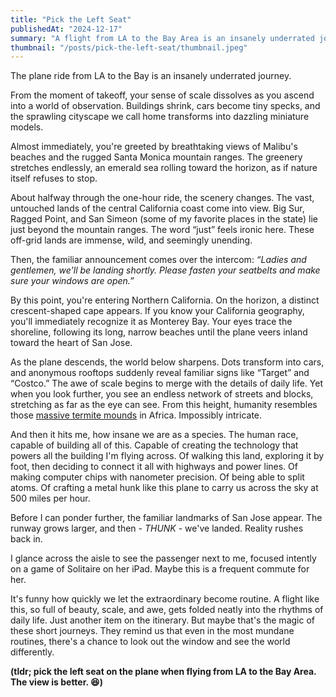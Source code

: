 ```yaml
---
title: "Pick the Left Seat"
publishedAt: "2024-12-17"
summary: "A flight from LA to the Bay Area is an insanely underrated journey. It's a chance to see the world differently."
thumbnail: "/posts/pick-the-left-seat/thumbnail.jpeg"
---
```


<HeroImage
  src="/posts/pick-the-left-seat/thumbnail.jpeg"
  alt="A picture of the window of a plane"
  caption="Shout out Spirit Airlines $30 flight from LA to SJC"
/>

The plane ride from LA to the Bay is an insanely underrated journey.

From the moment of takeoff, your sense of scale dissolves as you ascend into a world of observation. Buildings shrink, cars become tiny specks, and the sprawling cityscape we call home transforms into dazzling miniature models.

Almost immediately, you're greeted by breathtaking views of Malibu's beaches and the rugged Santa Monica mountain ranges. The greenery stretches endlessly, an emerald sea rolling toward the horizon, as if nature itself refuses to stop.

About halfway through the one-hour ride, the scenery changes. The vast, untouched lands of the central California coast come into view. Big Sur, Ragged Point, and San Simeon (some of my favorite places in the state) lie just beyond the mountain ranges. The word “just” feels ironic here. These off-grid lands are immense, wild, and seemingly unending.

Then, the familiar announcement comes over the intercom: _“Ladies and gentlemen, we'll be landing shortly. Please fasten your seatbelts and make sure your windows are open.”_

By this point, you're entering Northern California. On the horizon, a distinct crescent-shaped cape appears. If you know your California geography, you'll immediately recognize it as Monterey Bay. Your eyes trace the shoreline, following its long, narrow beaches until the plane veers inland toward the heart of San Jose.

As the plane descends, the world below sharpens. Dots transform into cars, and anonymous rooftops suddenly reveal familiar signs like “Target” and “Costco.” The awe of scale begins to merge with the details of daily life. Yet when you look further, you see an endless network of streets and blocks, stretching as far as the eye can see. From this height, humanity resembles those [massive termite mounds](https://www.youtube.com/watch?v=HGiDwN33WJo) in Africa. Impossibly intricate. 

And then it hits me, how insane we are as a species. The human race, capable of building all of this. Capable of creating the technology that powers all the building I'm flying across. Of walking this land, exploring it by foot, then deciding to connect it all with highways and power lines. Of making computer chips with nanometer precision. Of being able to split atoms. Of crafting a metal hunk like this plane to carry us across the sky at 500 miles per hour.

Before I can ponder further, the familiar landmarks of San Jose appear. The runway grows larger, and then - _THUNK_ - we've landed. Reality rushes back in. 

I glance across the aisle to see the passenger next to me, focused intently on a game of Solitaire on her iPad. Maybe this is a frequent commute for her.

It's funny how quickly we let the extraordinary become routine. A flight like this, so full of beauty, scale, and awe, gets folded neatly into the rhythms of daily life. Just another item on the itinerary. But maybe that's the magic of these short journeys. They remind us that even in the most mundane routines, there's a chance to look out the window and see the world differently.

**(tldr; pick the left seat on the plane when flying from LA to the Bay Area. The view is better. 😆)**
